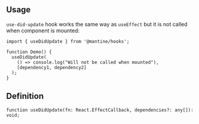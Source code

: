 

## Usage

`use-did-update` hook works the same way as `useEffect` but it is not called when component is mounted:

```tsx
import { useDidUpdate } from '@mantine/hooks';

function Demo() {
  useDidUpdate(
    () => console.log("Will not be called when mounted"),
    [dependency1, dependency2]
  );
}
```

## Definition

```tsx
function useDidUpdate(fn: React.EffectCallback, dependencies?: any[]): void;
```
